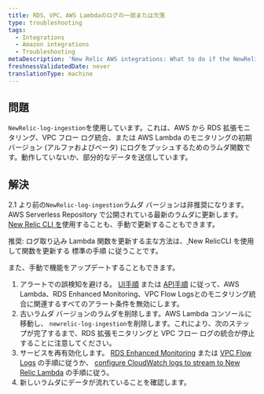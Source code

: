 ```yaml
---
title: RDS、VPC、AWS Lambdaのログの一部または欠落
type: troubleshooting
tags:
  - Integrations
  - Amazon integrations
  - Troubleshooting
metaDescription: 'New Relic AWS integrations: What to do if the NewRelic-log-ingestion lambda function for pushing logs is not working or only sends partial data.'
freshnessValidatedDate: never
translationType: machine
---
```


## 問題

`NewRelic-log-ingestion`を使用しています。これは、AWS から RDS 拡張モニタリング、VPC フロー ログ統合、または AWS Lambda のモニタリングの初期バージョン (アルファおよびベータ) にログをプッシュするためのラムダ関数です。動作していないか、部分的なデータを送信しています。

## 解決

2.1 より前の`NewRelic-log-ingestion`ラムダ バージョンは非推奨になります。AWS Serverless Repository で公開されている最新のラムダに更新します。[New Relic CLI を](https://developer.newrelic.com/build-tools/new-relic-one-applications/cli)使用することも、手動で更新することもできます。

推奨: ログ取り込み Lambda 関数を更新する主な方法は、[ ](/docs/serverless-function-monitoring/aws-lambda-monitoring/get-started/update-lambda-monitoring)New RelicCLI を使用して関数を更新する 標準の手順 に従うことです。

また、手動で機能をアップデートすることもできます。

1. アラートでの誤検知を避ける。 [UI手順](/docs/alerts/new-relic-alerts/configuring-alert-policies/update-or-disable-policies-conditions#condition-on-off) または [API手順](/alerts/rest-api-alerts/new-relic-alerts-rest-api/disable-enable-alerts-conditions-using-api) に従って、AWS Lambda、RDS Enhanced Monitoring、VPC Flow Logsとのモニタリング統合に関連するすべてのアラート条件を無効にします。
2. 古いラムダ バージョンのラムダを削除します。AWS Lambda コンソールに移動し、 `newrelic-log-ingestion`を削除します。これにより、次のステップが完了するまで、RDS 拡張モニタリングと VPC フロー ログの統合が停止することに注意してください。
3. サービスを再有効化します。 [RDS Enhanced Monitoring](/docs/integrations/amazon-integrations/aws-integrations-list/aws-rds-enhanced-monitoring-integration#activate) または [VPC Flow Logs](/docs/integrations/amazon-integrations/aws-integrations-list/aws-vpc-flow-logs-monitoring-integration#enable) の手順に従うか、 [configure CloudWatch logs to stream to New Relic Lambda](/docs/serverless-function-monitoring/aws-lambda-monitoring/get-started/enable-new-relic-monitoring-aws-lambda#stream-logs) の手順に従う。
4. 新しいラムダにデータが流れていることを確認します。
